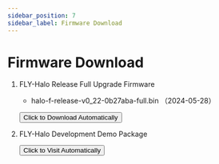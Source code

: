 ```yaml
---
sidebar_position: 7
sidebar_label: Firmware Download
---
```






# Firmware Download

1. FLY-Halo Release Full Upgrade Firmware

    * halo-f-release-v0_22-0b27aba-full.bin （2024-05-28） 


    <Button variant="contained" disableElevation href="https://cdn.mellow.klipper.cn/firmware/halo-f-release-v0_22-0b27aba-full.bin">Click to Download Automatically</Button>

2. FLY-Halo Development Demo Package

    <Button variant="contained" disableElevation href="https://github.com/Mellow-3D/FLY-Halo">Click to Visit Automatically</Button>